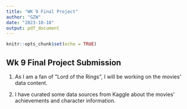 ```yaml
---
title: "WK 9 Final Project"
author: "GZW"
date: "2023-10-18"
output: pdf_document
---
```


```r
knitr::opts_chunk$set(echo = TRUE)
```

## Wk 9 Final Project Submission

1) As I am a fan of \"Lord of the Rings\", I will be working on the movies\' data content.

2) I have curated some data sources from Kaggle about the movies\' achievements and character information.
